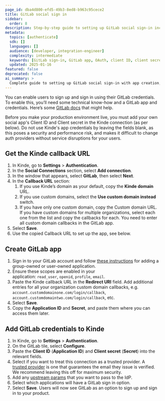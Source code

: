 ```yaml
---
page_id: dba4d800-efd5-49b3-8ed8-b963c95cece2
title: GitLab social sign in
sidebar:
  order: 8
description: Step-by-step guide to setting up GitLab social sign-in including GitLab app creation, OAuth configuration, and Kinde integration.
metadata:
  topics: [authenticate]
  sdk: []
  languages: []
  audience: [developer, integration-engineer]
  complexity: intermediate
  keywords: [GitLab sign-in, GitLab app, OAuth, client ID, client secret, callback URL, scopes]
  updated: 2025-01-16
featured: false
deprecated: false
ai_summary: >
  Complete guide to setting up GitLab social sign-in with app creation, OAuth configuration, and Kinde integration.
---
```


You can enable users to sign up and sign in using their GitLab credentials. To enable this, you’ll need some technical know-how and a GitLab app and credentials. Here’s some [GitLab docs](https://docs.gitlab.com/ee/integration/oauth_provider.html) that might help.

<Aside type="warning" title="Social sign in for production environments">

Before you make your production environment live, you must add your own social app's Client ID and Client secret in the Kinde connection (as per below). Do not use Kinde's app credentials by leaving the fields blank, as this poses a security and performance risk, and makes it difficult to change auth providers without service disruptions for your users.

</Aside>

## **Get the Kinde callback URL**

1. In Kinde, go to **Settings** > **Authentication**.
2. In the **Social Connections** section, select **Add connection**.
3. In the window that appears, select **GitLab**, then select **Next**.
4. In the **Callback URL** section:
   1. If you use Kinde’s domain as your default, copy the **Kinde domain** URL.
   2. If you use custom domains, select the **Use custom domain instead** switch.
   3. If you have only one custom domain, copy the Custom domain URL. If you have custom domains for multiple organizations, select each one from the list and copy the callbacks for each. You need to enter all custom domain callbacks in the GitLab app.
5. Select **Save**.
6. Use the copied Callback URL to set up the app, see below.

## **Create GitLab app**

1. Sign in to your GitLab account and follow [these instructions](https://docs.gitlab.com/ee/integration/oauth_provider.html) for adding a group-owned or user-owned application.
2. Ensure these scopes are enabled in your application: `read_user`, `openid`, `profile`, `email`.
3. Paste the Kinde callback URL in the **Redirect URI** field. Add additional entries for all your organization custom domain callbacks, e.g. `account.customdomainone.com/login/callback`, `account.customdomaintwo.com/login/callback`, etc.
4. Select **Save**.
5. Copy the **Application ID** and **Secret**, and paste them where you can access them later.

## **Add GitLab credentials to Kinde**

1. In Kinde, go to **Settings** > **Authentication**.
2. On the GitLab tile, select **Configure**.
3. Paste the **Client ID** (**Application ID**) and **Client secret** (**Secret**) into the relevant fields.
4. Select if you want to treat this connection as a trusted provider. A [trusted provider](/authenticate/about-auth/identity-and-verification/) is one that guarantees the email they issue is verified. We recommend leaving this off for maximum security.
5. Add any [upstream params](/authenticate/auth-guides/pass-params-idp/) that you want to pass to the IdP.
6. Select which applications will have a GitLab sign in option.
7. Select **Save**. Users will now see GitLab as an option to sign up and sign in to your product.

